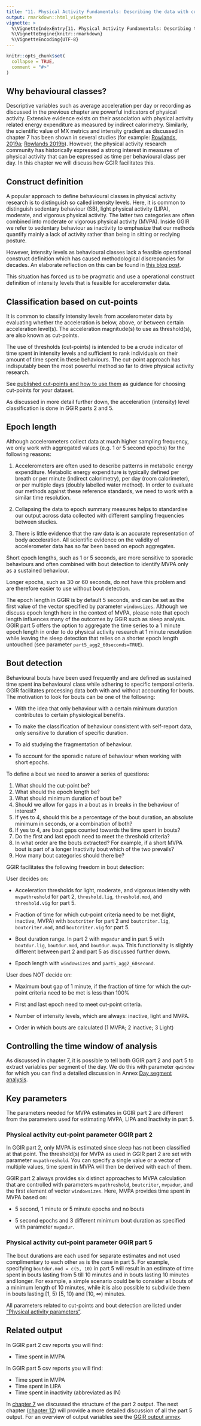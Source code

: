```yaml
---
title: "11. Physical Activity Fundamentals: Describing the data with cut-points"
output: rmarkdown::html_vignette
vignette: >
  %\VignetteIndexEntry{11. Physical Activity Fundamentals: Describing the data with cut-points}
  %\VignetteEngine{knitr::rmarkdown}
  %\VignetteEncoding{UTF-8}
---
```


```r
knitr::opts_chunk$set(
  collapse = TRUE,
  comment = "#>"
)
```

## Why behavioural classes?

Descriptive variables such as average acceleration per day or recording as discussed in the previous chapter are powerful indicators of physical activity. Extensive evidence exists on their association with physical activity related energy expenditure as measured by indirect calorimetry. Similarly, the scientific value of MX metrics and intensity gradient as discussed in chapter 7 has been shown in several studies (for example: [Rowlands, 2019a](https://pubmed.ncbi.nlm.nih.gov/31318713/); [Rowlands 2019b](https://pubmed.ncbi.nlm.nih.gov/31808014/)). However, the physical activity research community has historically expressed a strong interest in measures of physical activity that can be expressed as time per behavioural class per day. In this chapter we will discuss how GGIR facilitates this.

## Construct definition

A popular approach to define behavioural classes in physical activity research is to distinguish so called intensity levels. Here, it is common to distinguish sedentary behaviour (SB), light physical activity (LIPA), moderate, and vigorous physical activity. The latter two categories are often combined into moderate or vigorous physical activity (MVPA). Inside GGIR we refer to sedentary behaviour as inactivity to emphasize that our methods quantify mainly a lack of activity rather than being in sitting or reclying posture.

However, intensity levels as behavioural classes lack a feasible operational construct definition which has caused methodological discrepancies for decades. An elaborate reflection on this can be found in [this blog post](https://www.accelting.com/why-does-ggir-facilitate-cut-points/).

This situation has forced us to be pragmatic and use a operational construct definition of intensity levels that is feasible for accelerometer data.

## Classification based on cut-points

It is common to classify intensity levels from accelerometer data by evaluating whether the acceleration is below, above, or between certain acceleration level(s). The acceleration magnitude(s) to use as threshold(s), are also known as cut-points.

The use of thresholds (cut-points) is intended to be a crude indicator of time spent in intensity levels and sufficient to rank individuals on their amount of time spent in these behaviours. The cut-point approach has indisputably been the most powerful method so far to drive physical activity research.

See [published cut-points and how to use them](https://wadpac.github.io/GGIR/articles/CutPoints.html) as guidance for choosing cut-points for your dataset.


As discussed in more detail further down, the acceleration (intensity) level classification is done in GGIR parts 2 and 5.

## Epoch length

Although accelerometers collect data at much higher sampling frequency, we only work with aggregated values (e.g. 1 or 5 second epochs) for the following reasons:

1.  Accelerometers are often used to describe patterns in metabolic energy expenditure. Metabolic energy expenditure is typically defined per breath or per minute (indirect calorimetry), per day (room calorimeter), or per multiple days (doubly labelled water method). In order to evaluate our methods against these reference standards, we need to work with a similar time resolution.

2.  Collapsing the data to epoch summary measures helps to standardise our output across data collected with different sampling frequencies between studies.

3.  There is little evidence that the raw data is an accurate representation of body acceleration. All scientific evidence on the validity of accelerometer data has so far been based on epoch aggregates.

Short epoch lengths, such as 1 or 5 seconds, are more sensitive to sporadic behaviours and often combined with bout detection to identify MVPA only as a sustained behaviour.

Longer epochs, such as 30 or 60 seconds, do not have this problem and are therefore easier to use without bout detection.

The epoch length in GGIR is by default 5 seconds, and can be set as the first value of the vector specified by parameter `windowsizes`. Although we discuss epoch length here in the context of MVPA, please note that epoch length influences many of the outcomes by GGIR such as sleep analysis. GGIR part 5 offers the option to aggregate the time series to a 1 minute epoch length in order to do physical activity research at 1 minute resolution while leaving the sleep detection that relies on a shorter epoch length untouched (see parameter `part5_agg2_60seconds=TRUE`).

## Bout detection

Behavioural bouts have been used frequently and are defined as sustained time spent ina behavioural class while adhering to specific temporal criteria. GGIR facilitates processing data both with and without accounting for bouts. The motivation to look for bouts can be one of the following:

-   With the idea that only behaviour with a certain minimum duration contributes to certain physiological benefits.

-   To make the classification of behaviour consistent with self-report data, only sensitive to duration of specific duration.

-   To aid studying the fragmentation of behaviour.

-   To account for the sporadic nature of behaviour when working with short epochs.

To define a bout we need to answer a series of questions:

1.  What should the cut-point be?
2.  What should the epoch length be?
3.  What should minimum duration of bout be?
4.  Should we allow for gaps in a bout as in breaks in the behaviour of interest?
5.  If yes to 4, should this be a percentage of the bout duration, an absolute minimum in seconds, or a combination of both?
6.  If yes to 4, are bout gaps counted towards the time spent in bouts?
7.  Do the first and last epoch need to meet the threshold criteria?
8.  In what order are the bouts extracted? For example, if a short MVPA bout is part of a longer Inactivity bout which of the two prevails?
9.  How many bout categories should there be?

GGIR facilitates the following freedom in bout detection:

User decides on:

-   Acceleration thresholds for light, moderate, and vigorous intensity with `mvpathreshold` for part 2, `threshold.lig`, `threshold.mod`, and `threshold.vig` for part 5.

-   Fraction of time for which cut-point criteria need to be met (light, inactive, MVPA) with `boutcriter` for part 2 and `boutcriter.lig`, `boutcriter.mod`, and `boutcriter.vig` for part 5.

-   Bout duration range. In part 2 with `mvpadur` and in part 5 with `boutdur.lig`, `boutdur.mod`, and `boutdur.mvpa`. This functionality is slightly different between part 2 and part 5 as discussed further down.

-   Epoch length with `windowsizes` and `part5_agg2_60second`.

User does NOT decide on:

-   Maximum bout gap of 1 minute, if the fraction of time for which the cut-point criteria need to be met is less than 100%

-   First and last epoch need to meet cut-point criteria.

-   Number of intensity levels, which are always: inactive, light and MVPA.

-   Order in which bouts are calculated (1 MVPA; 2 inactive; 3 Light)

## Controlling the time window of analysis

As discussed in chapter 7, it is possible to tell both GGIR part 2 and part 5 to extract variables per segment of the day. We do this with parameter `qwindow` for which you can find a detailed discussion in Annex [Day segment analysis](https://wadpac.github.io/GGIR/articles/TutorialDaySegmentAnalyses.html).

## Key parameters

The parameters needed for MVPA estimates in GGIR part 2 are different from the parameters used for estimating MVPA, LIPA and Inactivity in part 5.

### Physical activity cut-point parameter GGIR part 2

In GGIR part 2, only MVPA is estimated since sleep has not been classified at that point. The threshold(s) for MVPA as used in GGIR part 2 are set with parameter `mvpathreshold`. You can specify a single value or a vector of multiple values, time spent in MVPA will then be derived with each of them.

GGIR part 2 always provides six distinct approaches to MVPA calculation that are controlled with parameters `mvpathreshold`, `boutcriter`, `mvpadur`, and the first element of vector `windowsizes`. Here, MVPA provides time spent in MVPA based on:

-   5 second, 1 minute or 5 minute epochs and no bouts

-   5 second epochs and 3 different minimum bout duration as specified with parameter `mvpadur`.

### Physical activity cut-point parameter GGIR part 5

The bout durations are each used for separate estimates and not used complimentary to each other as is the case in part 5. For example, specifying `boutdur.mod = c(5, 10)` in part 5 will result in an estimate of time spent in bouts lasting from 5 till 10 minutes and in bouts lasting 10 minutes and longer. For example, a simple scenario could be to consider all bouts of a minimum length of 10 minutes, while it is also possible to subdivide them in bouts lasting [1, 5) [5, 10) and [10, ∞) minutes.

All parameters related to cut-points and bout detection are listed under ["Physical activity parameters"](https://wadpac.github.io/GGIR/articles/GGIRParameters.html#physical-activity-parameters).

## Related output

In GGIR part 2 csv reports you will find:

-   Time spent in MVPA

In GGIR part 5 csv reports you will find:

-   Time spent in MVPA
-   Time spent in LIPA
-   Time spent in inactivity (abbreviated as IN)

In [chapter 7](https://wadpac.github.io/GGIR/articles/chapter7_DescribingDataWithoutKnowingSleep.html) we discussed the structure of the part 2 output. The next chapter ([chapter 12](https://wadpac.github.io/GGIR/articles/chapter12_TimeUseAnalysis.html)) will provide a more detailed discussion of all the part 5 output. For an overview of output variables see the [GGIR output annex](https://wadpac.github.io/GGIR/articles/GGIRoutput.html).
